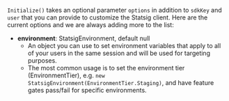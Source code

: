 `Initialize()` takes an optional parameter `options` in addition to `sdkKey` and `user` that you can provide to customize the Statsig client. Here are the current options and we are always adding more to the list:

- **environment**: StatsigEnvironment, default null
  - An object you can use to set environment variables that apply to all of your users in the same session and will be used for targeting purposes.
  - The most common usage is to set the environment tier (EnvironmentTier), e.g. `new StatsigEnvironment(EnvironmentTier.Staging)`, and have feature gates pass/fail for specific environments.
